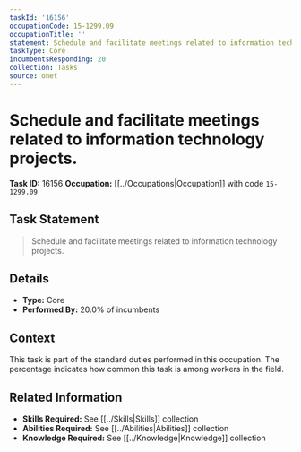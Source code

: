 ```yaml
---
taskId: '16156'
occupationCode: 15-1299.09
occupationTitle: ''
statement: Schedule and facilitate meetings related to information technology projects.
taskType: Core
incumbentsResponding: 20
collection: Tasks
source: onet
---
```

# Schedule and facilitate meetings related to information technology projects.

**Task ID:** 16156
**Occupation:** [[../Occupations|Occupation]] with code `15-1299.09`

## Task Statement

> Schedule and facilitate meetings related to information technology projects.

## Details

- **Type:** Core
- **Performed By:** 20.0% of incumbents

## Context

This task is part of the standard duties performed in this occupation. The percentage indicates how common this task is among workers in the field.

## Related Information

- **Skills Required:** See [[../Skills|Skills]] collection
- **Abilities Required:** See [[../Abilities|Abilities]] collection
- **Knowledge Required:** See [[../Knowledge|Knowledge]] collection
